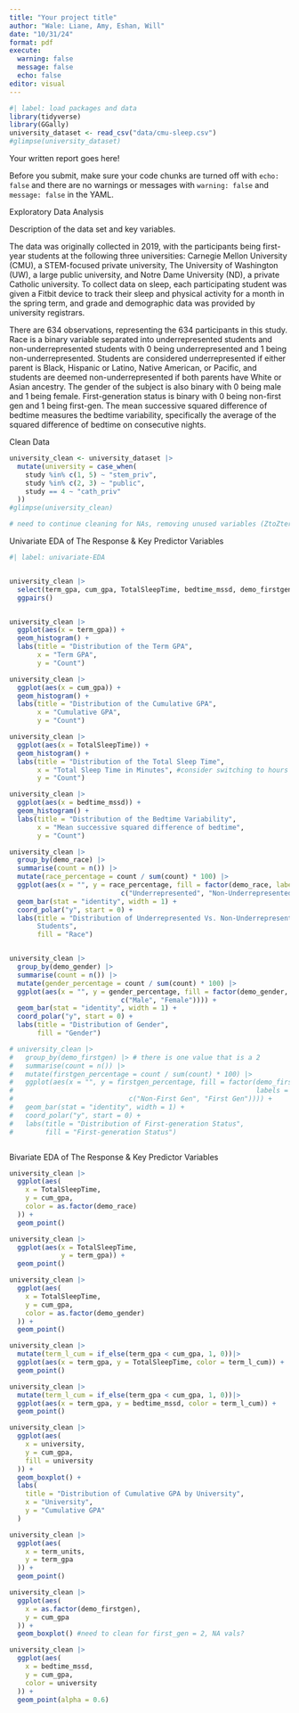 ```yaml
---
title: "Your project title"
author: "Wale: Liane, Amy, Eshan, Will"
date: "10/31/24"
format: pdf
execute: 
  warning: false
  message: false
  echo: false
editor: visual
---
```


```r
#| label: load packages and data
library(tidyverse)
library(GGally)
university_dataset <- read_csv("data/cmu-sleep.csv")
#glimpse(university_dataset)
```

Your written report goes here!

::: callout-important
Before you submit, make sure your code chunks are turned off with `echo: false` and there are no warnings or messages with `warning: false` and `message: false` in the YAML.
:::

Exploratory Data Analysis

Description of the data set and key variables.

The data was originally collected in 2019, with the participants being first-year students at the following three universities: Carnegie Mellon University (CMU), a STEM-focused private university, The University of Washington (UW), a large public university, and Notre Dame University (ND), a private Catholic university. To collect data on sleep, each participating student was given a Fitbit device to track their sleep and physical activity for a month in the spring term, and grade and demographic data was provided by university registrars.

There are 634 observations, representing the 634 participants in this study. Race is a binary variable separated into underrepresented students and non-underrepresented students with 0 being underrepresented and 1 being non-underrepresented. Students are considered underrepresented if either parent is Black, Hispanic or Latino, Native American, or Pacific, and students are deemed non-underrepresented if both parents have White or Asian ancestry. The gender of the subject is also binary with 0 being male and 1 being female. First-generation status is binary with 0 being non-first gen and 1 being first-gen. The mean successive squared difference of bedtime measures the bedtime variability, specifically the average of the squared difference of bedtime on consecutive nights.

Clean Data

```r
university_clean <- university_dataset |>
  mutate(university = case_when(
    study %in% c(1, 5) ~ "stem_priv",
    study %in% c(2, 3) ~ "public",
    study == 4 ~ "cath_priv"
  ))
#glimpse(university_clean)

# need to continue cleaning for NAs, removing unused variables (ZtoZterm)? also maybe factor(demo firstgen, race, etc)
```

Univariate EDA of The Response & Key Predictor Variables

```r
#| label: univariate-EDA


university_clean |> 
  select(term_gpa, cum_gpa, TotalSleepTime, bedtime_mssd, demo_firstgen, university, daytime_sleep) |>
  ggpairs()


university_clean |>
  ggplot(aes(x = term_gpa)) +
  geom_histogram() +
  labs(title = "Distribution of the Term GPA",
       x = "Term GPA",
       y = "Count")

university_clean |>
  ggplot(aes(x = cum_gpa)) +
  geom_histogram() +
  labs(title = "Distribution of the Cumulative GPA",
       x = "Cumulative GPA",
       y = "Count")

university_clean |>
  ggplot(aes(x = TotalSleepTime)) + 
  geom_histogram() +
  labs(title = "Distribution of the Total Sleep Time",
       x = "Total Sleep Time in Minutes", #consider switching to hours
       y = "Count")

university_clean |>
  ggplot(aes(x = bedtime_mssd)) + 
  geom_histogram() +
  labs(title = "Distribution of the Bedtime Variability",
       x = "Mean successive squared difference of bedtime",
       y = "Count")

university_clean |>
  group_by(demo_race) |>
  summarise(count = n()) |>
  mutate(race_percentage = count / sum(count) * 100) |>
  ggplot(aes(x = "", y = race_percentage, fill = factor(demo_race, labels =
                            c("Underrepresented", "Non-Underrepresented")))) +
  geom_bar(stat = "identity", width = 1) +
  coord_polar("y", start = 0) +
  labs(title = "Distribution of Underrepresented Vs. Non-Underrepresented
       Students",
       fill = "Race")


university_clean |>
  group_by(demo_gender) |>
  summarise(count = n()) |>
  mutate(gender_percentage = count / sum(count) * 100) |>
  ggplot(aes(x = "", y = gender_percentage, fill = factor(demo_gender, labels =
                            c("Male", "Female")))) +
  geom_bar(stat = "identity", width = 1) +
  coord_polar("y", start = 0) +
  labs(title = "Distribution of Gender",
       fill = "Gender") 

# university_clean |>
#   group_by(demo_firstgen) |> # there is one value that is a 2
#   summarise(count = n()) |>
#   mutate(firstgen_percentage = count / sum(count) * 100) |>
#   ggplot(aes(x = "", y = firstgen_percentage, fill = factor(demo_firstgen,
#                                                             labels =
#                             c("Non-First Gen", "First Gen")))) +
#   geom_bar(stat = "identity", width = 1) +
#   coord_polar("y", start = 0) +
#   labs(title = "Distribution of First-generation Status",
#        fill = "First-generation Status") 



```

Bivariate EDA of The Response & Key Predictor Variables

```r

university_clean |>
  ggplot(aes(
    x = TotalSleepTime,
    y = cum_gpa,
    color = as.factor(demo_race)
  )) +
  geom_point()

university_clean |>
  ggplot(aes(x = TotalSleepTime,
             y = term_gpa)) + 
  geom_point()

university_clean |>
  ggplot(aes(
    x = TotalSleepTime,
    y = cum_gpa,
    color = as.factor(demo_gender)
  )) +
  geom_point()

university_clean |>
  mutate(term_l_cum = if_else(term_gpa < cum_gpa, 1, 0))|>
  ggplot(aes(x = term_gpa, y = TotalSleepTime, color = term_l_cum)) +
  geom_point()

university_clean |>
  mutate(term_l_cum = if_else(term_gpa < cum_gpa, 1, 0))|>
  ggplot(aes(x = term_gpa, y = bedtime_mssd, color = term_l_cum)) +
  geom_point()

university_clean |>
  ggplot(aes(
    x = university,
    y = cum_gpa,
    fill = university
  )) +
  geom_boxplot() +
  labs(
    title = "Distribution of Cumulative GPA by University",
    x = "University",
    y = "Cumulative GPA"
  )

university_clean |>
  ggplot(aes(
    x = term_units,
    y = term_gpa
  )) +
  geom_point()

university_clean |>
  ggplot(aes(
    x = as.factor(demo_firstgen),
    y = cum_gpa
  )) +
  geom_boxplot() #need to clean for first_gen = 2, NA vals?

university_clean |>
  ggplot(aes(
    x = bedtime_mssd, 
    y = cum_gpa, 
    color = university
  )) +
  geom_point(alpha = 0.6) 

```
